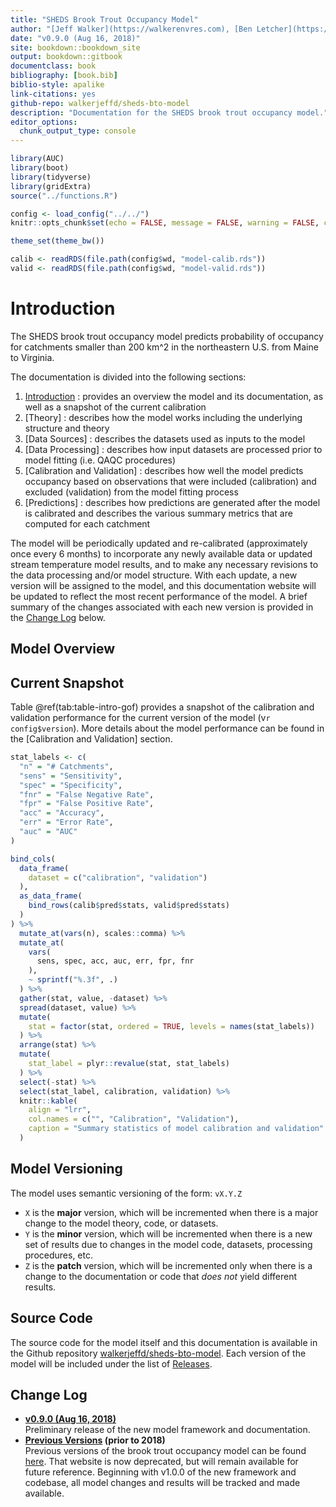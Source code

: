 ```yaml
--- 
title: "SHEDS Brook Trout Occupancy Model"
author: "[Jeff Walker](https://walkerenvres.com), [Ben Letcher](https://www.lsc.usgs.gov/?q=cafb-ben-letcher), and [Dan Hocking](https://hockinglab.weebly.com/)"
date: "v0.9.0 (Aug 16, 2018)"
site: bookdown::bookdown_site
output: bookdown::gitbook
documentclass: book
bibliography: [book.bib]
biblio-style: apalike
link-citations: yes
github-repo: walkerjeffd/sheds-bto-model
description: "Documentation for the SHEDS brook trout occupancy model."
editor_options: 
  chunk_output_type: console
---
```


```r
library(AUC)
library(boot)
library(tidyverse)
library(gridExtra)
source("../functions.R")

config <- load_config("../../")
knitr::opts_chunk$set(echo = FALSE, message = FALSE, warning = FALSE, comment = NA)

theme_set(theme_bw())

calib <- readRDS(file.path(config$wd, "model-calib.rds"))
valid <- readRDS(file.path(config$wd, "model-valid.rds"))
```

# Introduction {#intro}

The SHEDS brook trout occupancy model predicts probability of occupancy for catchments smaller than 200 km^2 in the northeastern U.S. from Maine to Virginia.

The documentation is divided into the following sections:

1. [Introduction] : provides an overview the model and its documentation, as well as a snapshot of the current calibration
1. [Theory] : describes how the model works including the underlying structure and theory
1. [Data Sources] : describes the datasets used as inputs to the model
1. [Data Processing] : describes how input datasets are processed prior to model fitting (i.e. QAQC procedures) 
1. [Calibration and Validation] : describes how well the model predicts occupancy based on observations that were included (calibration) and excluded (validation) from the model fitting process
1. [Predictions] : describes how predictions are generated after the model is calibrated and describes the various summary metrics that are computed for each catchment

The model will be periodically updated and re-calibrated (approximately once every 6 months) to incorporate any newly available data or updated stream temperature model results, and to make any necessary revisions to the data processing and/or model structure. With each update, a new version will be assigned to the model, and this documentation website will be updated to reflect the most recent performance of the model. A brief summary of the changes associated with each new version is provided in the [Change Log](#change-log) below.

## Model Overview

## Current Snapshot

Table \@ref(tab:table-intro-gof) provides a snapshot of the calibration and validation performance for the current version of the model (v`r config$version`). More details about the model performance can be found in the [Calibration and Validation] section.

```r

stat_labels <- c(
  "n" = "# Catchments",
  "sens" = "Sensitivity",
  "spec" = "Specificity",
  "fnr" = "False Negative Rate",
  "fpr" = "False Positive Rate",
  "acc" = "Accuracy",
  "err" = "Error Rate",
  "auc" = "AUC"
)

bind_cols(
  data_frame(
    dataset = c("calibration", "validation")
  ),
  as_data_frame(
    bind_rows(calib$pred$stats, valid$pred$stats)
  )
) %>%
  mutate_at(vars(n), scales::comma) %>% 
  mutate_at(
    vars(
      sens, spec, acc, auc, err, fpr, fnr
    ),
    ~ sprintf("%.3f", .)
  ) %>% 
  gather(stat, value, -dataset) %>% 
  spread(dataset, value) %>% 
  mutate(
    stat = factor(stat, ordered = TRUE, levels = names(stat_labels))
  ) %>% 
  arrange(stat) %>% 
  mutate(
    stat_label = plyr::revalue(stat, stat_labels)
  ) %>% 
  select(-stat) %>% 
  select(stat_label, calibration, validation) %>% 
  knitr::kable(
    align = "lrr", 
    col.names = c("", "Calibration", "Validation"),
    caption = "Summary statistics of model calibration and validation"
  )
```

## Model Versioning

The model uses semantic versioning of the form: `vX.Y.Z`

- `X` is the **major** version, which will be incremented when there is a major change to the model theory, code, or datasets.
- `Y` is the **minor** version, which will be incremented when there is a new set of results due to changes in the model code, datasets, processing procedures, etc.
- `Z` is the **patch** version, which will be incremented only when there is a change to the documentation or code that *does not* yield different results.

## Source Code

The source code for the model itself and this documentation is available in the Github repository [walkerjeffd/sheds-bto-model](https://github.com/walkerjeffd/sheds-bto-model). Each version of the model will be included under the list of  [Releases](https://github.com/walkerjeffd/sheds-bto-model/releases).

## Change Log {#change-log}

- **[v0.9.0 (Aug 16, 2018)](http://ecosheds.org/models/bto/v0.9.0/)**  
Preliminary release of the new model framework and documentation.
- **[Previous Versions](http://conte-ecology.github.io/Northeast_Bkt_Occupancy/) (prior to 2018)**  
Previous versions of the brook trout occupancy model can be found [here](http://conte-ecology.github.io/Northeast_Bkt_Occupancy/). That website is now deprecated, but will remain available for future reference. Beginning with v1.0.0 of the new framework and codebase, all model changes and results will be tracked and made available.

